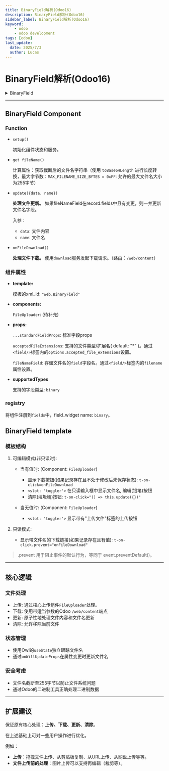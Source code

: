 ```yaml
---
title: BinaryField解析(Odoo16)
description: BinaryField解析(Odoo16)
sidebar_label: BinaryField解析(Odoo16)
keyword:
    - odoo
    - odoo development
tags: [odoo]
last_update:
  date: 2025/7/3
  author: Lucas
---
```


# BinaryField解析(Odoo16)

<details>
    <summary>BinaryField</summary>

    <Tabs groupId="source-code">
        <TabItem value="binary_field.js" label="binary_field.js" default>
            
```javascript
/** @odoo-module **/

import { registry } from "@web/core/registry";
import { useService } from "@web/core/utils/hooks";
import { isBinarySize, toBase64Length } from "@web/core/utils/binary";
import { download } from "@web/core/network/download";
import { standardFieldProps } from "../standard_field_props";
import { FileUploader } from "../file_handler";
import { _lt } from "@web/core/l10n/translation";

import { Component, onWillUpdateProps, useState } from "@odoo/owl";

export const MAX_FILENAME_SIZE_BYTES = 0xFF;  // filenames do not exceed 255 bytes on Linux/Windows/MacOS

export class BinaryField extends Component {
    setup() {
        this.notification = useService("notification");
        this.state = useState({
            fileName: this.props.record.data[this.props.fileNameField] || "",
        });
        onWillUpdateProps((nextProps) => {
            this.state.fileName = nextProps.record.data[nextProps.fileNameField] || "";
        });
    }

    get fileName() {
        return (this.state.fileName || this.props.value || "").slice(0, toBase64Length(MAX_FILENAME_SIZE_BYTES));
    }

    update({ data, name }) {
        this.state.fileName = name || "";
        const { fileNameField, record } = this.props;
        const changes = { [this.props.name]: data || false };
        if (fileNameField in record.fields && record.data[fileNameField] !== name) {
            changes[fileNameField] = name || false;
        }
        return this.props.record.update(changes);
    }

    async onFileDownload() {
        await download({
            data: {
                model: this.props.record.resModel,
                id: this.props.record.resId,
                field: this.props.name,
                filename_field: this.fileName,
                filename: this.fileName || "",
                download: true,
                data: isBinarySize(this.props.value) ? null : this.props.value,
            },
            url: "/web/content",
        });
    }
}

BinaryField.template = "web.BinaryField";
BinaryField.components = {
    FileUploader,
};
BinaryField.props = {
    ...standardFieldProps,
    acceptedFileExtensions: { type: String, optional: true },
    fileNameField: { type: String, optional: true },
};
BinaryField.defaultProps = {
    acceptedFileExtensions: "*",
};

BinaryField.displayName = _lt("File");
BinaryField.supportedTypes = ["binary"];

BinaryField.extractProps = ({ attrs }) => {
    return {
        acceptedFileExtensions: attrs.options.accepted_file_extensions,
        fileNameField: attrs.filename,
    };
};

registry.category("fields").add("binary", BinaryField);

```

        </TabItem>
        <TabItem value="binary_field.xml" label="binary_field.xml">
            
```xml
<?xml version="1.0" encoding="UTF-8"?>
<templates xml:space="preserve">

    <t t-name="web.BinaryField" owl="1">
        <t t-if="!props.readonly">
            <t t-if="props.value">
                <div class="w-100 d-inline-flex">
                    <FileUploader
                        acceptedFileExtensions="props.acceptedFileExtensions"
                        file="{ data: props.value, name: fileName }"
                        onUploaded.bind="update"
                    >
                        <t t-if="props.record.resId and !props.record.isDirty">
                            <button
                                class="btn btn-secondary fa fa-download"
                                data-tooltip="Download"
                                aria-label="Download"
                                t-on-click="onFileDownload"
                            />
                        </t>
                        <t t-set-slot="toggler">
                            <input type="text" class="o_input" t-att-value="fileName" readonly="readonly" />
                            <button
                                class="btn btn-secondary fa fa-pencil o_select_file_button"
                                data-tooltip="Edit"
                                aria-label="Edit"
                            />
                        </t>
                        <button
                            class="btn btn-secondary fa fa-trash o_clear_file_button"
                            data-tooltip="Clear"
                            aria-label="Clear"
                            t-on-click="() => this.update({})"
                        />
                    </FileUploader>
                </div>
            </t>
            <t t-else="">
                <label class="o_select_file_button btn btn-primary">
                    <FileUploader
                        acceptedFileExtensions="props.acceptedFileExtensions"
                        onUploaded.bind="update"
                    >
                        <t t-set-slot="toggler">
                            Upload your file
                        </t>
                    </FileUploader>
                </label>
            </t>
        </t>
        <t t-elif="props.record.resId and props.value">
            <a class="o_form_uri" href="#" t-on-click.prevent="onFileDownload">
                <span class="fa fa-download me-2" />
                <t t-if="state.fileName" t-esc="state.fileName" />
            </a>
        </t>
    </t>

</templates>

```

        </TabItem>
    </Tabs>

</details>

---

## BinaryField Component

### Function

- `setup()`

    初始化组件状态和服务。

- `get fileName()`

    计算属性：获取截断后的文件名字符串（使用 `toBase64Length` 进行长度转换，最大字节数：`MAX_FILENAME_SIZE_BYTES = 0xFF`: 允许的最大文件名大小为255字节）

- `update({data, name})`

    **处理文件更新。** 如果fileNameField在record.fields中且有变更，则一并更新文件名字段。
    
    入参：
    - `data`: 文件内容
    - `name`: 文件名

- `onFileDownload()`

    **处理文件下载。** 使用`download`服务发起下载请求。（路由：`/web/content`）

### 组件属性

- **template:**

    模板的xml_id: `"web.BinaryField"`

- **components:**

    `FileUploader`: (待补充)

- **props:**

    `...standardFieldProps`: 标准字段props
    
    `acceptedFileExtensions`: 支持的文件类型/扩展名( default: "*" )。通过`<field/>`标签内的`options.accepted_file_extensions`设置。
    
    `fileNameField`: 存储文件名的`field`字段名。通过`<field/>`标签内的`filename`属性设置。

- **supportedTypes**

    支持的字段类型: `binary`

### registry

将组件注册到`fields`中，field_widget name: `binary`。

## BinaryField template

### 模板结构

1. 可编辑模式(非只读时):

    - 当有值时: (Component: `FileUploader`)
        - 显示下载按钮(如果记录存在且不处于修改后未保存状态): `t-on-click=onFileDownload`
        - `<slot: 'toggler'>` 在只读输入框中显示文件名, 编辑(铅笔)按钮
        - 清除(垃圾桶)按钮: `t-on-click="() => this.update({})"`

    - 当无值时: (Component: `FileUploader`)
        - `<slot: 'toggler'>` 显示带有"上传文件"标签的上传按钮

2. 只读模式:
    - 显示带文件名的下载链接(如果记录存在且有值): `t-on-click.prevent="onFileDownload"`

> .prevent 用于阻止事件的默认行为，等同于 event.preventDefault()。

---

## 核心逻辑

### 文件处理

- 上传: 通过核心上传组件`FileUploader`处理。
- 下载: 使用带适当参数的Odoo `/web/content`端点
- 更新: 原子性地处理文件内容和文件名更新
- 清除: 允许移除当前文件

### 状态管理

- 使用Owl的`useState`独立跟踪文件名
- 通过`onWillUpdateProps`在属性变更时更新文件名

### 安全考虑

- 文件名截断至255字节以防止文件系统问题
- 通过Odoo的二进制工具正确处理二进制数据

---

## 扩展建议

保证原有核心处理：**上传、下载、更新、清除**。

在上述基础上可对一些用户操作进行优化。

例如：
- **上传**：拖拽文件上传、从剪贴板复制、从URL上传、从网盘上传等等。
- **文件上传前的处理**：图片上传可以支持再编辑（裁剪等）。
